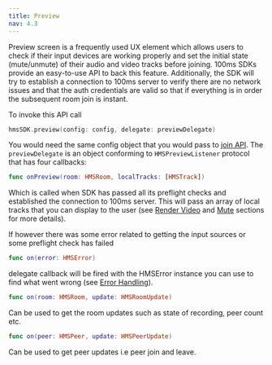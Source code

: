 ```yaml
---
title: Preview
nav: 4.3
---
```


Preview screen is a frequently used UX element which allows users to check if their input devices are working properly and set the initial state (mute/unmute) of their audio and video tracks before joining. 100ms SDKs provide an easy-to-use API to back this feature. Additionally, the SDK will try to establish a connection to 100ms server to verify there are no network issues and that the auth credentials are valid so that if everything is in order the subsequent room join is instant.

To invoke this API call

```swift
hmsSDK.preview(config: config, delegate: previewDelegate)
```

You would need the same config object that you would pass to [join API](join). The `previewDelegate` is an object conforming to `HMSPreviewListener` protocol that has four callbacks:

```swift
func onPreview(room: HMSRoom, localTracks: [HMSTrack])
```

Which is called when SDK has passed all its preflight checks and established the connection to 100ms server. This will pass an array of local tracks that you can display to the user (see [Render Video](/ios/v2/how--to-guides/set-up-video-conferencing/render-video/overview) and [Mute](mute) sections for more details).

If however there was some error related to getting the input sources or some preflight check has failed

```swift
func on(error: HMSError)
```

delegate callback will be fired with the HMSError instance you can use to find what went wrong (see [Error Handling](../debugging/error-handling)).

```swift
func on(room: HMSRoom, update: HMSRoomUpdate)
```

Can be used to get the room updates such as state of recording, peer count etc.

```swift
func on(peer: HMSPeer, update: HMSPeerUpdate)
```

Can be used to get peer updates i.e peer join and leave.
